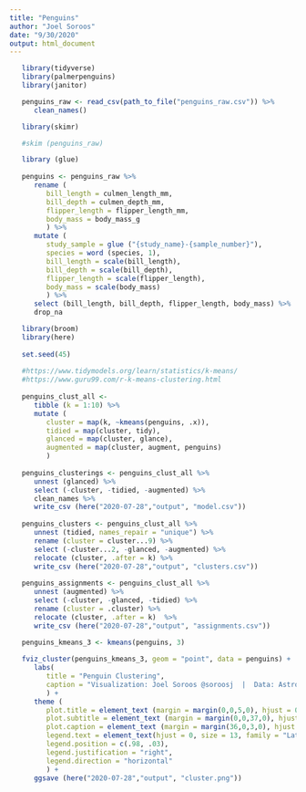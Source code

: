 ```yaml
---
title: "Penguins"
author: "Joel Soroos"
date: "9/30/2020"
output: html_document
---
```



```r

   library(tidyverse)
   library(palmerpenguins)
   library(janitor)

   penguins_raw <- read_csv(path_to_file("penguins_raw.csv")) %>%
      clean_names()
```


```r

   library(skimr)

   #skim (penguins_raw)
```


```r

   library (glue)
   
   penguins <- penguins_raw %>%
      rename (
         bill_length = culmen_length_mm,
         bill_depth = culmen_depth_mm,
         flipper_length = flipper_length_mm,
         body_mass = body_mass_g
         ) %>%
      mutate (
         study_sample = glue ("{study_name}-{sample_number}"),
         species = word (species, 1),
         bill_length = scale(bill_length),
         bill_depth = scale(bill_depth),
         flipper_length = scale(flipper_length),
         body_mass = scale(body_mass)
         ) %>%
      select (bill_length, bill_depth, flipper_length, body_mass) %>%
      drop_na
```

```r

   library(broom)
   library(here)
   
   set.seed(45)
   
   #https://www.tidymodels.org/learn/statistics/k-means/
   #https://www.guru99.com/r-k-means-clustering.html
   
   penguins_clust_all <- 
      tibble (k = 1:10) %>%
      mutate (
         cluster = map(k, ~kmeans(penguins, .x)),
         tidied = map(cluster, tidy),
         glanced = map(cluster, glance),
         augmented = map(cluster, augment, penguins)
         )
   
   penguins_clusterings <- penguins_clust_all %>%
      unnest (glanced) %>%
      select (-cluster, -tidied, -augmented) %>%
      clean_names %>%
      write_csv (here("2020-07-28","output", "model.csv"))
   
   penguins_clusters <- penguins_clust_all %>%
      unnest (tidied, names_repair = "unique") %>%
      rename (cluster = cluster...9) %>%
      select (-cluster...2, -glanced, -augmented) %>%
      relocate (cluster, .after = k) %>%
      write_csv (here("2020-07-28","output", "clusters.csv"))
   
   penguins_assignments <- penguins_clust_all %>%
      unnest (augmented) %>%
      select (-cluster, -glanced, -tidied) %>%
      rename (cluster = .cluster) %>%
      relocate (cluster, .after = k)  %>%
      write_csv (here("2020-07-28","output", "assignments.csv"))
   
   penguins_kmeans_3 <- kmeans(penguins, 3)
```

```r
   fviz_cluster(penguins_kmeans_3, geom = "point", data = penguins) +
      labs(
         title = "Penguin Clustering",
         caption = "Visualization: Joel Soroos @soroosj  |  Data: Astronaut Database, Wikipedia"
         ) +
      theme (
         plot.title = element_text (margin = margin(0,0,5,0), hjust = 0.5, size = 15, family = "Lato"),
         plot.subtitle = element_text (margin = margin(0,0,37,0), hjust = 0.5, size = 14, family = "Lato"),
         plot.caption = element_text (margin = margin(36,0,3,0), hjust = 0.5, size = 11, family = "Lato"),
         legend.text = element_text(hjust = 0, size = 13, family = "Lato"),
         legend.position = c(.98, .03),
         legend.justification = "right",
         legend.direction = "horizontal"
         ) +
      ggsave (here("2020-07-28","output", "cluster.png"))
```


